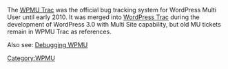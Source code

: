 The [http://mu.trac.wordpress.org WPMU Trac] was the official bug tracking system for WordPress Multi User until early 2010. It was merged into [http://core.trac.wordpress.org/ WordPress Trac] during the development of WordPress 3.0 with Multi Site capability, but old MU tickets remain in WPMU Trac as references.

Also see: [[Debugging WPMU]]

[[Category:WPMU]]